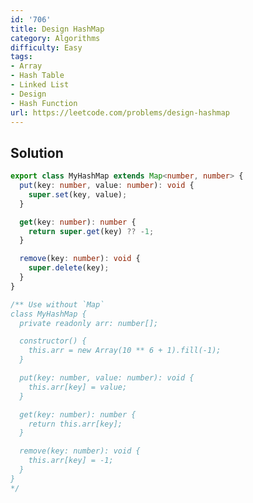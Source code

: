 ```yaml
---
id: '706'
title: Design HashMap
category: Algorithms
difficulty: Easy
tags:
- Array
- Hash Table
- Linked List
- Design
- Hash Function
url: https://leetcode.com/problems/design-hashmap
---
```


## Solution

```typescript filename="solution.ts" copy
export class MyHashMap extends Map<number, number> {
  put(key: number, value: number): void {
    super.set(key, value);
  }

  get(key: number): number {
    return super.get(key) ?? -1;
  }

  remove(key: number): void {
    super.delete(key);
  }
}

/** Use without `Map`
class MyHashMap {
  private readonly arr: number[];

  constructor() {
    this.arr = new Array(10 ** 6 + 1).fill(-1);
  }

  put(key: number, value: number): void {
    this.arr[key] = value;
  }

  get(key: number): number {
    return this.arr[key];
  }

  remove(key: number): void {
    this.arr[key] = -1;
  }
}
*/
```

